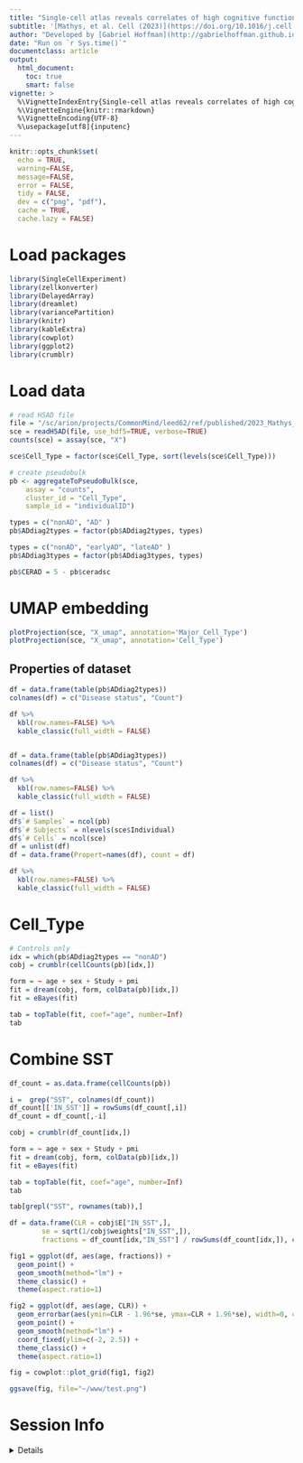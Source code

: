 ```yaml
---
title: "Single-cell atlas reveals correlates of high cognitive function, dementia, and resilience to Alzheimer's disease pathology"
subtitle: '[Mathys, et al. Cell (2023)](https://doi.org/10.1016/j.cell.2023.08.039)'
author: "Developed by [Gabriel Hoffman](http://gabrielhoffman.github.io/)"
date: "Run on `r Sys.time()`"
documentclass: article
output: 
  html_document:
    toc: true
    smart: false
vignette: >
  %\VignetteIndexEntry{Single-cell atlas reveals correlates of high cognitive function, dementia, and resilience to Alzheimers disease pathology}
  %\VignetteEngine{knitr::rmarkdown}
  %\VignetteEncoding{UTF-8}
  %\usepackage[utf8]{inputenc}
---
```






<!--- 

cd /sc/arion/projects/CommonMind/hoffman/crumblr_analysis/Mathys_2023
R

system("git pull"); rmarkdown::render("Mathys_2023.Rmd");


# https://hoffmg01.u.hpc.mssm.edu/crumblr_analysis/Mathys_2023.html

--->



```r
knitr::opts_chunk$set(
  echo = TRUE,
  warning=FALSE,
  message=FALSE,
  error = FALSE,
  tidy = FALSE,
  dev = c("png", "pdf"),
  cache = TRUE,
  cache.lazy = FALSE)
```

# Load packages
```r
library(SingleCellExperiment)
library(zellkonverter)
library(DelayedArray)
library(dreamlet)
library(variancePartition)
library(knitr)
library(kableExtra)
library(cowplot)
library(ggplot2)
library(crumblr)
```

# Load data
```r
# read H5AD file
file = "/sc/arion/projects/CommonMind/leed62/ref/published/2023_Mathys_Cell_snRNA/cell_browser/ad-aging-brain/240321_2023_Mathys_Cell_snRNA_cb_final_only_counts.h5ad"
sce = readH5AD(file, use_hdf5=TRUE, verbose=TRUE)
counts(sce) = assay(sce, "X")

sce$Cell_Type = factor(sce$Cell_Type, sort(levels(sce$Cell_Type)))

# create pseudobulk 
pb <- aggregateToPseudoBulk(sce,
    assay = "counts",     
    cluster_id = "Cell_Type",  
    sample_id = "individualID")

types = c("nonAD", "AD" )
pb$ADdiag2types = factor(pb$ADdiag2types, types)

types = c("nonAD", "earlyAD", "lateAD" )
pb$ADdiag3types = factor(pb$ADdiag3types, types)

pb$CERAD = 5 - pb$ceradsc
```

# UMAP embedding
```r
plotProjection(sce, "X_umap", annotation='Major_Cell_Type') 
plotProjection(sce, "X_umap", annotation='Cell_Type')  
```


## Properties of dataset
```r
df = data.frame(table(pb$ADdiag2types))
colnames(df) = c("Disease status", "Count")

df %>%
  kbl(row.names=FALSE) %>% 
  kable_classic(full_width = FALSE) 


df = data.frame(table(pb$ADdiag3types))
colnames(df) = c("Disease status", "Count")

df %>%
  kbl(row.names=FALSE) %>% 
  kable_classic(full_width = FALSE) 

df = list()
df$`# Samples` = ncol(pb)
df$`# Subjects` = nlevels(sce$Individual)
df$`# Cells` = ncol(sce)
df = unlist(df)
df = data.frame(Propert=names(df), count = df)

df %>%  
  kbl(row.names=FALSE) %>% 
  kable_classic(full_width = FALSE) 
```

# Cell_Type
```r
# Controls only
idx = which(pb$ADdiag2types == "nonAD")
cobj = crumblr(cellCounts(pb)[idx,])

form = ~ age + sex + Study + pmi 
fit = dream(cobj, form, colData(pb)[idx,])
fit = eBayes(fit)

tab = topTable(fit, coef="age", number=Inf)
tab
```

# Combine SST
```r
df_count = as.data.frame(cellCounts(pb))

i =  grep("SST", colnames(df_count))
df_count[['IN_SST']] = rowSums(df_count[,i])
df_count = df_count[,-i]

cobj = crumblr(df_count[idx,])

form = ~ age + sex + Study + pmi 
fit = dream(cobj, form, colData(pb)[idx,])
fit = eBayes(fit)

tab = topTable(fit, coef="age", number=Inf)
tab

tab[grepl("SST", rownames(tab)),]

df = data.frame(CLR = cobj$E["IN_SST",], 
        se = sqrt(1/cobj$weights["IN_SST",]), 
        fractions = df_count[idx,"IN_SST"] / rowSums(df_count[idx,]), colData(pb)[idx,])

fig1 = ggplot(df, aes(age, fractions)) +
  geom_point() +
  geom_smooth(method="lm") +
  theme_classic() +
  theme(aspect.ratio=1)

fig2 = ggplot(df, aes(age, CLR)) +
  geom_errorbar(aes(ymin=CLR - 1.96*se, ymax=CLR + 1.96*se), width=0, color="grey80") +
  geom_point() +
  geom_smooth(method="lm") +
  coord_fixed(ylim=c(-2, 2.5)) +
  theme_classic() +
  theme(aspect.ratio=1)

fig = cowplot::plot_grid(fig1, fig2)

ggsave(fig, file="~/www/test.png")
```











# Session Info
<details>
```r
sessionInfo()
```
</details>

